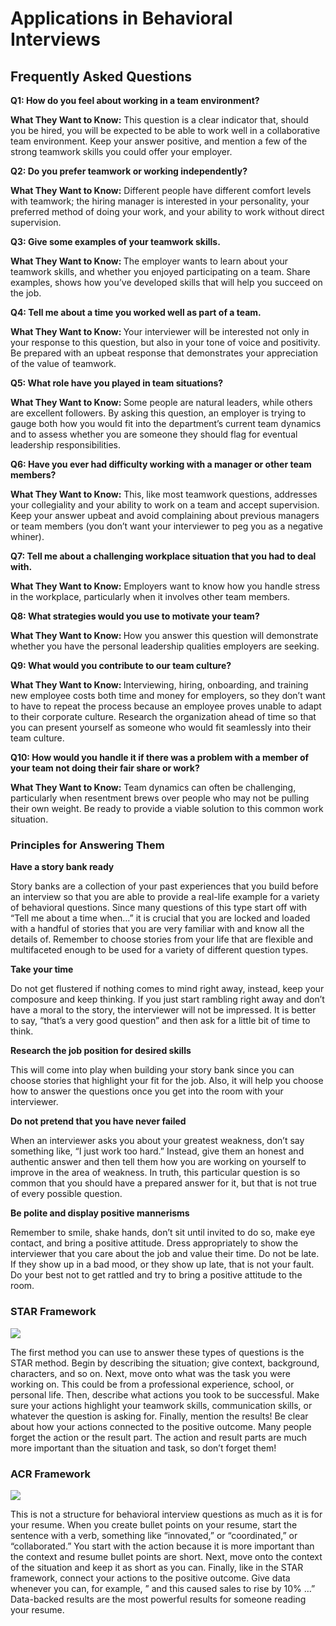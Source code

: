 # Applications in Behavioral Interviews {#interview}

## Frequently Asked Questions 

**Q1: How do you feel about working in a team environment?**

**What They Want to Know:**
This question is a clear indicator that, should you be hired, you will be expected to be able to work well in a collaborative team environment. Keep your answer positive, and mention a few of the strong teamwork skills you could offer your employer.

**Q2: Do you prefer teamwork or working independently?**

**What They Want to Know:**
Different people have different comfort levels with teamwork; the hiring manager is interested in your personality, your preferred method of doing your work, and your ability to work without direct supervision. 

**Q3: Give some examples of your teamwork skills.**

**What They Want to Know: **
The employer wants to learn about your teamwork skills, and whether you enjoyed participating on a team. Share examples, shows how you've developed skills that will help you succeed on the job.

**Q4: Tell me about a time you worked well as part of a team.**

**What They Want to Know: **
Your interviewer will be interested not only in your response to this question, but also in your tone of voice and positivity. Be prepared with an upbeat response that demonstrates your appreciation of the value of teamwork.

**Q5: What role have you played in team situations?**

**What They Want to Know: **
Some people are natural leaders, while others are excellent followers. By asking this question, an employer is trying to gauge both how you would fit into the department’s current team dynamics and to assess whether you are someone they should flag for eventual leadership responsibilities.

**Q6: Have you ever had difficulty working with a manager or other team members?**

**What They Want to Know:**
This, like most teamwork questions, addresses your collegiality and your ability to work on a team and accept supervision. Keep your answer upbeat and avoid complaining about previous managers or team members (you don’t want your interviewer to peg you as a negative whiner).

**Q7: Tell me about a challenging workplace situation that you had to deal with.**

**What They Want to Know:**
Employers want to know how you handle stress in the workplace, particularly when it involves other team members.

**Q8: What strategies would you use to motivate your team?**

**What They Want to Know: **
How you answer this question will demonstrate whether you have the personal leadership qualities employers are seeking.

**Q9: What would you contribute to our team culture?**

**What They Want to Know: **
Interviewing, hiring, onboarding, and training new employee costs both time and money for employers, so they don’t want to have to repeat the process because an employee proves unable to adapt to their corporate culture. Research the organization ahead of time so that you can present yourself as someone who would fit seamlessly into their team culture.

**Q10: How would you handle it if there was a problem with a member of your team not doing their fair share or work?**

**What They Want to Know:**
Team dynamics can often be challenging, particularly when resentment brews over people who may not be pulling their own weight. Be ready to provide a viable solution to this common work situation.

### Principles for Answering Them

**Have a story bank ready**

Story banks are a collection of your past experiences that you build before an interview so that you are able to provide a real-life example for a variety of behavioral questions. Since many questions of this type start off with “Tell me about a time when…” it is crucial that you are locked and loaded with a handful of stories that you are very familiar with and know all the details of. Remember to choose stories from your life that are flexible and multifaceted enough to be used for a variety of different question types.

**Take your time**

Do not get flustered if nothing comes to mind right away, instead, keep your composure and keep thinking. If you just start rambling right away and don’t have a moral to the story, the interviewer will not be impressed. It is better to say, “that’s a very good question” and then ask for a little bit of time to think.

**Research the job position for desired skills**

This will come into play when building your story bank since you can choose stories that highlight your fit for the job. Also, it will help you choose how to answer the questions once you get into the room with your interviewer.

**Do not pretend that you have never failed**

When an interviewer asks you about your greatest weakness, don’t say something like, “I just work too hard.” Instead, give them an honest and authentic answer and then tell them how you are working on yourself to improve in the area of weakness. In truth, this particular question is so common that you should have a prepared answer for it, but that is not true of every possible question.

**Be polite and display positive mannerisms**

Remember to smile, shake hands, don’t sit until invited to do so, make eye contact, and bring a positive attitude. Dress appropriately to show the interviewer that you care about the job and value their time. Do not be late. If they show up in a bad mood, or they show up late, that is not your fault. Do your best not to get rattled and try to bring a positive attitude to the room. 

### STAR Framework

![](https://cvwriters.com.au/wp-content/uploads/2017/06/STAR-Framework-for-behavioural-interviews.png)

The first method you can use to answer these types of questions is the STAR method. Begin by describing the situation; give context, background, characters, and so on. Next, move onto what was the task you were working on. This could be from a professional experience, school, or personal life. Then, describe what actions you took to be successful. Make sure your actions highlight your teamwork skills, communication skills, or whatever the question is asking for. Finally, mention the results! Be clear about how your actions connected to the positive outcome. Many people forget the action or the result part. The action and result parts are much more important than the situation and task, so don't forget them! 

### ACR Framework

![](https://www.scorenomics.com/wp-content/uploads/2021/04/IDC-empathy-venn-diagram.png)

This is not a structure for behavioral interview questions as much as it is for your resume. When you create bullet points on your resume, start the sentence with a verb, something like "innovated," or "coordinated," or "collaborated." You start with the action because it is more important than the context and resume bullet points are short. Next, move onto the context of the situation and keep it as short as you can. Finally, like in the STAR framework, connect your actions to the positive outcome. Give data whenever you can, for example, " and this caused sales to rise by 10% ..." Data-backed results are the most powerful results for someone reading your resume.
